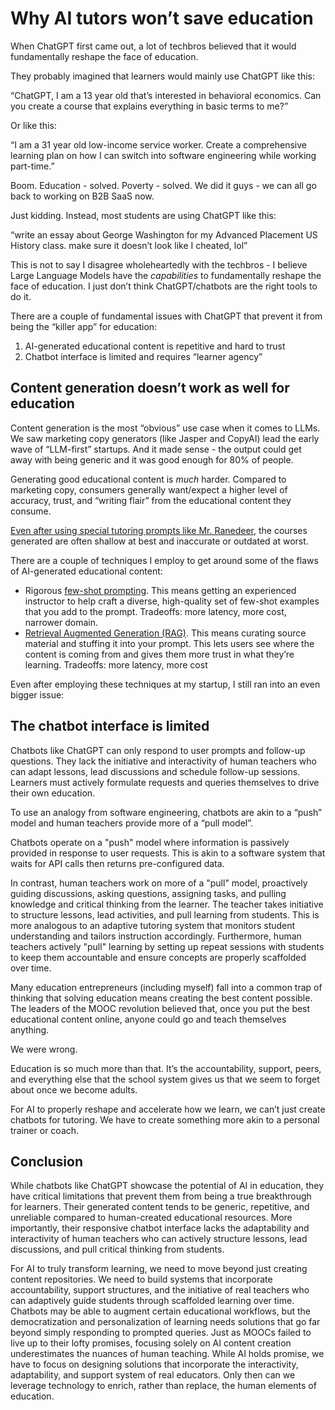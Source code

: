 # Why AI tutors won’t save education

When ChatGPT first came out, a lot of techbros believed that it would fundamentally reshape the face of education.

They probably imagined that learners would mainly use ChatGPT like this:

“ChatGPT, I am a 13 year old that’s interested in behavioral economics. Can you create a course that explains everything in basic terms to me?”

Or like this:

“I am a 31 year old low-income service worker. Create a comprehensive learning plan on how I can switch into software engineering while working part-time.”

Boom. Education - solved. Poverty - solved. We did it guys - we can all go back to working on B2B SaaS now.

Just kidding. Instead, most students are using ChatGPT like this:

“write an essay about George Washington for my Advanced Placement US History class. make sure it doesn’t look like I cheated, lol”

This is not to say I disagree wholeheartedly with the techbros - I believe Large Language Models have the _capabilities_ to fundamentally reshape the face of education. I just don’t think ChatGPT/chatbots are the right tools to do it.

There are a couple of fundamental issues with ChatGPT that prevent it from being the “killer app” for education:

1. AI-generated educational content is repetitive and hard to trust
2. Chatbot interface is limited and requires “learner agency”

## Content generation doesn’t work as well for education

Content generation is the most “obvious” use case when it comes to LLMs. We saw marketing copy generators (like Jasper and CopyAI) lead the early wave of “LLM-first” startups. And it made sense - the output could get away with being generic and it was good enough for 80% of people.

Generating good educational content is _much_ harder. Compared to marketing copy, consumers generally want/expect a higher level of accuracy, trust, and “writing flair” from the educational content they consume.

[Even after using special tutoring prompts like Mr. Ranedeer](https://github.com/JushBJJ/Mr.-Ranedeer-AI-Tutor), the courses generated are often shallow at best and inaccurate or outdated at worst.

There are a couple of techniques I employ to get around some of the flaws of AI-generated educational content:

- Rigorous [few-shot prompting](https://www.promptingguide.ai/techniques/fewshot). This means getting an experienced instructor to help craft a diverse, high-quality set of few-shot examples that you add to the prompt. Tradeoffs: more latency, more cost, narrower domain.
- [Retrieval Augmented Generation \(RAG\)](https://research.ibm.com/blog/retrieval-augmented-generation-RAG). This means curating source material and stuffing it into your prompt. This lets users see where the content is coming from and gives them more trust in what they’re learning. Tradeoffs: more latency, more cost

Even after employing these techniques at my startup, I still ran into an even bigger issue:

## The chatbot interface is limited

Chatbots like ChatGPT can only respond to user prompts and follow-up questions. They lack the initiative and interactivity of human teachers who can adapt lessons, lead discussions and schedule follow-up sessions. Learners must actively formulate requests and queries themselves to drive their own education.

To use an analogy from software engineering, chatbots are akin to a “push” model and human teachers provide more of a “pull model”.

Chatbots operate on a "push" model where information is passively provided in response to user requests. This is akin to a software system that waits for API calls then returns pre-configured data.

In contrast, human teachers work on more of a "pull" model, proactively guiding discussions, asking questions, assigning tasks, and pulling knowledge and critical thinking from the learner. The teacher takes initiative to structure lessons, lead activities, and pull learning from students. This is more analogous to an adaptive tutoring system that monitors student understanding and tailors instruction accordingly. Furthermore, human teachers actively "pull" learning by setting up repeat sessions with students to keep them accountable and ensure concepts are properly scaffolded over time.

Many education entrepreneurs (including myself) fall into a common trap of thinking that solving education means creating the best content possible. The leaders of the MOOC revolution believed that, once you put the best educational content online, anyone could go and teach themselves anything.

We were wrong.

Education is so much more than that. It’s the accountability, support, peers, and everything else that the school system gives us that we seem to forget about once we become adults.

For AI to properly reshape and accelerate how we learn, we can’t just create chatbots for tutoring. We have to create something more akin to a personal trainer or coach.

## Conclusion

While chatbots like ChatGPT showcase the potential of AI in education, they have critical limitations that prevent them from being a true breakthrough for learners. Their generated content tends to be generic, repetitive, and unreliable compared to human-created educational resources. More importantly, their responsive chatbot interface lacks the adaptability and interactivity of human teachers who can actively structure lessons, lead discussions, and pull critical thinking from students.

For AI to truly transform learning, we need to move beyond just creating content repositories. We need to build systems that incorporate accountability, support structures, and the initiative of real teachers who can adaptively guide students through scaffolded learning over time. Chatbots may be able to augment certain educational workflows, but the democratization and personalization of learning needs solutions that go far beyond simply responding to prompted queries. Just as MOOCs failed to live up to their lofty promises, focusing solely on AI content creation underestimates the nuances of human teaching. While AI holds promise, we have to focus on designing solutions that incorporate the interactivity, adaptability, and support system of real educators. Only then can we leverage technology to enrich, rather than replace, the human elements of education.
